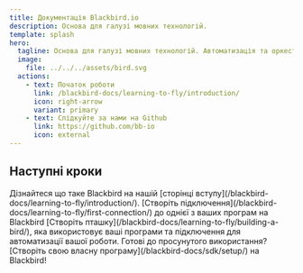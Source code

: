 ```yaml
---
title: Документація Blackbird.io
description: Основа для галузі мовних технологій.
template: splash
hero:
  tagline: Основа для галузі мовних технологій. Автоматизація та оркестрація корпоративного рівня за допомогою простої платформи no-code/low-code.
  image:
    file: ../../../assets/bird.svg
  actions:
    - text: Початок роботи
      link: /blackbird-docs/learning-to-fly/introduction/
      icon: right-arrow
      variant: primary
    - text: Слідкуйте за нами на Github
      link: https://github.com/bb-io
      icon: external
---
```



## Наступні кроки

<CardGrid stagger>
  <Card title="Давайте представимося" icon="rocket">
    Дізнайтеся що таке Blackbird на нашій [сторінці вступу](/blackbird-docs/learning-to-fly/introduction/).
  </Card>
  <Card title="Створіть підключення" icon="setting">
    [Створіть підключення](/blackbird-docs/learning-to-fly/first-connection/) до однієї з ваших програм на Blackbird
  </Card>
  <Card title="Створіть пташку" icon="random">
    [Створіть пташку](/blackbird-docs/learning-to-fly/building-a-bird/), яка використовує ваші програми та підключення для автоматизації вашої роботи.
  </Card>
  <Card title="Розробляйте власні програми Blackbird" icon="laptop">
    Готові до просунутого використання? [Створіть свою власну програму](/blackbird-docs/sdk/setup/) на Blackbird!
  </Card>
</CardGrid>